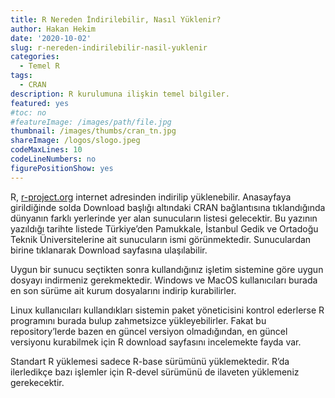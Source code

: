 ```yaml
---
title: R Nereden İndirilebilir, Nasıl Yüklenir?
author: Hakan Hekim
date: '2020-10-02'
slug: r-nereden-indirilebilir-nasil-yuklenir
categories:
  - Temel R
tags:
  - CRAN
description: R kurulumuna ilişkin temel bilgiler.
featured: yes
#toc: no
#featureImage: /images/path/file.jpg
thumbnail: /images/thumbs/cran_tn.jpg
shareImage: /logos/slogo.jpeg
codeMaxLines: 10
codeLineNumbers: no
figurePositionShow: yes
---
```


R, [r-project.org](https://www.r-project.org/) internet adresinden indirilip yüklenebilir. Anasayfaya girildiğinde solda Download başlığı altındaki CRAN bağlantısına tıklandığında dünyanın farklı yerlerinde yer alan sunucuların listesi gelecektir. Bu yazının yazıldığı tarihte listede Türkiye’den Pamukkale, İstanbul Gedik ve Ortadoğu Teknik Üniversitelerine ait sunucuların ismi görünmektedir. Sunuculardan birine tıklanarak Download sayfasına ulaşılabilir.

Uygun bir sunucu seçtikten sonra kullandığınız işletim sistemine göre uygun dosyayı indirmeniz gerekmektedir. Windows ve MacOS kullanıcıları burada en son sürüme ait kurum dosyalarını indirip kurabilirler.

Linux kullanıcıları kullandıkları sistemin paket yöneticisini kontrol ederlerse R programını burada bulup zahmetsizce yükleyebilirler. Fakat bu repository'lerde bazen en güncel versiyon olmadığından, en güncel versiyonu kurabilmek için R download sayfasını incelemekte fayda var.

Standart R yüklemesi sadece R-base sürümünü yüklemektedir. R'da ilerledikçe bazı işlemler için R-devel sürümünü de ilaveten yüklemeniz gerekecektir.
